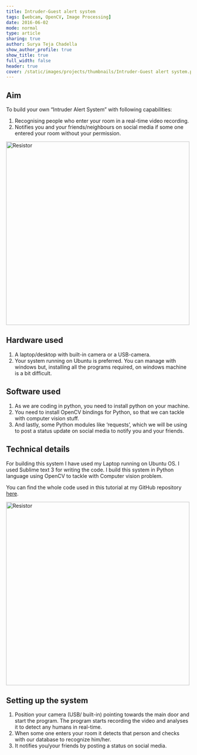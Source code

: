 ```yaml
---
title: Intruder-Guest alert system
tags: [webcam, OpenCV, Image Processing]
date: 2016-06-02
mode: normal
type: article
sharing: true
author: Surya Teja Chadella
show_author_profile: true
show_title: true
full_width: false
header: true
cover: /static/images/projects/thumbnails/Intruder-Guest alert system.png
---
```


## Aim

To build your own “Intruder Alert System” with following capabilities:

1. Recognising people who enter your room in a real-time video recording.
2. Notifies you and your friends/neighbours on social media if some one entered your room without your permission.

<Image
  src="/static/images/projects/thumbnails/Intruder-Guest alert system.png"
  alt="Resistor"
  width="500"
  height="500"
/>

## Hardware used

1. A laptop/desktop with built-in camera or a USB-camera.
2. Your system running on Ubuntu is preferred. You can manage with windows but, installing all the programs required, on windows machine is a bit difficult.

## Software used

1. As we are coding in python, you need to install python on your machine.
2. You need to install OpenCV bindings for Python, so that we can tackle with computer vision stuff.
3. And lastly, some Python modules like ‘requests’, which we will be using to post a status update on social media to notify you and your friends.

## Technical details

For building this system I have used my Laptop running on Ubuntu OS. I used Sublime text 3 for writing the code. I build this system in Python language using OpenCV to tackle with Computer vision problem.

You can find the whole code used in this tutorial at my GitHub repository [here](https://github.com/SnShine/FaceRecognizer).

<Image
  src="/static/images/projects/Intruder-Guest-alert/1.png"
  alt="Resistor"
  width="500"
  height="500"
/>

## Setting up the system

1. Position your camera (USB/ built-in) pointing towards the main door and start the program. The program starts recording the video and analyses it to detect any humans in real-time.
2. When some one enters your room it detects that person and checks with our database to recognize him/her.
3. It notifies you/your friends by posting a status on social media.

<EmbedItem url="https://www.youtube.com/embed/1SnUQQRJDI8" />
